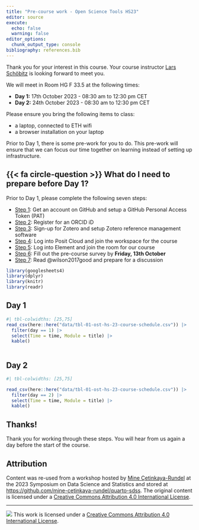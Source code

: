 ```yaml
---
title: "Pre-course work - Open Science Tools HS23"
editor: source
execute: 
  echo: false
  warning: false
editor_options: 
  chunk_output_type: console
bibliography: references.bib
---
```


Thank you for your interest in this course. Your course instructor [Lars Schöbitz](https://ghe.ethz.ch/about/people/person-detail.MjkyODc2.TGlzdC80MTI2LC0xNDYwMDMwNTU3.html) is looking forward to meet you. 

We will meet in Room HG F 33.5 at the following times:

-   **Day 1:** 17th October 2023 - 08:30 am to 12:30 pm CET
-   **Day 2:** 24th October 2023 - 08:30 am to 12:30 pm CET

Please ensure you bring the following items to class:

-   a laptop, connected to ETH wifi
-   a browser installation on your laptop

Prior to Day 1, there is some pre-work for you to do. This pre-work will ensure that we can focus our time together on learning instead of setting up infrastructure.

## {{< fa circle-question >}} What do I need to prepare before Day 1?

Prior to Day 1, please complete the following seven steps:

-   [Step 1](0-2-pre-work/01-github.html): Get an account on GitHub and setup a GitHub Personal Access Token (PAT)
-   [Step 2](0-2-pre-work/02-orcid.html): Register for an ORCID iD
-   [Step 3](0-2-pre-work/03-zotero.html): Sign-up for Zotero and setup Zotero reference management software
-   [Step 4](0-2-pre-work/04-posit-cloud.html): Log into Posit Cloud and join the workspace for the course
-   [Step 5](0-2-pre-work/05-element.html): Log into Element and join the room for our course
-   [Step 6](0-2-pre-work/06-survey.html): Fill out the pre-course survey by **Friday, 13th October**
-   [Step 7](0-2-pre-work/07-reading.html): Read @wilson2017good and prepare for a discussion

```r
library(googlesheets4)
library(dplyr)
library(knitr)
library(readr)
```

## Day 1

```r
#| tbl-colwidths: [25,75]
read_csv(here::here("data/tbl-01-ost-hs-23-course-schedule.csv")) |> 
  filter(day == 1) |> 
  select(Time = time, Module = title) |> 
  kable()
  
```

## Day 2

```r
#| tbl-colwidths: [25,75]

read_csv(here::here("data/tbl-01-ost-hs-23-course-schedule.csv")) |>
  filter(day == 2) |> 
  select(Time = time, Module = title) |> 
  kable()
```


## Thanks!

Thank you for working through these steps. You will hear from us again a day before the start of the course.

## Attribution

Content was re-used from a workshop hosted by [Mine Çetinkaya-Rundel](https://mine-cr.com/) at the 2023 Symposium on Data Science and Statistics and stored at <https://github.com/mine-cetinkaya-rundel/quarto-sdss>. The original content is licensed under a [Creative Commons Attribution 4.0 International License](https://creativecommons.org/licenses/by/4.0/).

------------------------------------------------------------------------

![](https://i.creativecommons.org/l/by/4.0/88x31.png) This work is licensed under a [Creative Commons Attribution 4.0 International License](https://creativecommons.org/licenses/by/4.0/).

